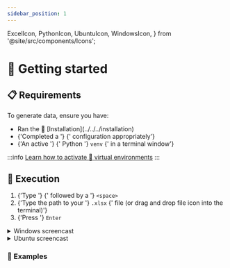 ```yaml
---
sidebar_position: 1
---
```


  ExcelIcon,
  PythonIcon,
  UbuntuIcon,
  WindowsIcon,
} from '@site/src/components/Icons';

# 🏃 Getting started

## 📋 Requirements

To generate data, ensure you have:

<ul>
  <li>
    <Fragment>Ran the 🔧 [Installation](../../../installation)</Fragment>
  </li>
  <li>
    <Fragment>
      {'Completed a '}
      <ExcelIcon />
      {' configuration appropriately'}
    </Fragment>
  </li>
  <li>
    {'An active '}
    <PythonIcon />
    {' Python '}
    <code>venv</code>
    {' in a terminal window'}
  </li>
</ul>

:::info
[Learn how to activate 🔮 virtual
environments](../../../installation/application/#-virtual-environment)
:::

## 🚀 Execution

<ol>
  <li>
    {'Type '}
    <AppInline />
    {' followed by a '}
    <code>&lt;space&gt;</code>
  </li>
  <li>
    {'Type the path to your '}
    <code>.xlsx</code>
    {' file (or drag and drop file icon into the terminal)'}
  </li>
  <li>
    {'Press '}
    <code>Enter</code>
  </li>
</ol>

<details>
  <summary>
    <WindowsIcon /> Windows screencast
  </summary>
  <ReactPlayer
    controls
    loop
    url="/screencasts/processing_windows.mp4"
  />
</details>

<details>
  <summary>
    <UbuntuIcon /> Ubuntu screencast
  </summary>
  <ReactPlayer
    controls
    loop
    url="/screencasts/processing_ubuntu.mp4"
  />
</details>

### 📝 Examples

<ProcessingCommandBlock />
